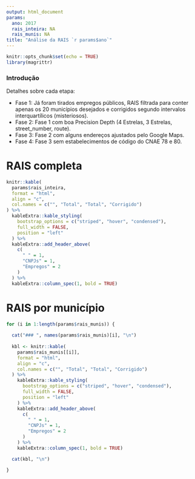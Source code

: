 ```yaml
---
output: html_document
params:
  ano: 2017
  rais_inteira: NA
  rais_munis: NA
title: "Análise da RAIS `r params$ano`"
---
```


```r
knitr::opts_chunk$set(echo = TRUE)
library(magrittr)
```

### Introdução

Detalhes sobre cada etapa:

- Fase 1: Já foram tirados empregos públicos, RAIS filtrada para conter apenas os 20 municípios desejados e corrigidos segundo intervalos interquartílicos (misteriosos).
- Fase 2: Fase 1 com boa Precision Depth (4 Estrelas, 3 Estrelas, street_number, route).
- Fase 3: Fase 2 com alguns endereços ajustados pelo Google Maps.
- Fase 4: Fase 3 sem estabelecimentos de código do CNAE 78 e 80.

# RAIS completa

```r
knitr::kable(
  params$rais_inteira, 
  format = "html", 
  align = "c", 
  col.names = c("", "Total", "Total", "Corrigido")
) %>% 
  kableExtra::kable_styling(
    bootstrap_options = c("striped", "hover", "condensed"),
    full_width = FALSE,
    position = "left"
  ) %>% 
  kableExtra::add_header_above(
    c(
      " " = 1,
      "CNPJs" = 1,
      "Empregos" = 2
    )
  ) %>% 
  kableExtra::column_spec(1, bold = TRUE)
```

# RAIS por município

```r

for (i in 1:length(params$rais_munis)) {
  
  cat("### ", names(params$rais_munis)[i], "\n")
  
  kbl <- knitr::kable(
    params$rais_munis[[i]], 
    format = "html", 
    align = "c", 
    col.names = c("", "Total", "Total", "Corrigido")
  ) %>% 
    kableExtra::kable_styling(
      bootstrap_options = c("striped", "hover", "condensed"),
      full_width = FALSE,
      position = "left"
    ) %>% 
    kableExtra::add_header_above(
      c(
        " " = 1,
        "CNPJs" = 1,
        "Empregos" = 2
      )
    ) %>% 
    kableExtra::column_spec(1, bold = TRUE)

  cat(kbl, "\n")
  
}

```

